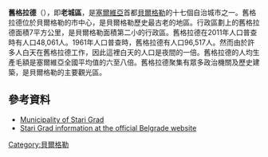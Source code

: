 '''舊格拉德'''（{{lang-sr|Стари Град / Stari Grad}}），即'''老城區'''，是[[塞爾維亞|塞爾維亞]]首都[[貝爾格勒|貝爾格勒]]的十七個自治城市之一。舊格拉德位於貝爾格勒的市中心，是貝爾格勒歷史最古老的地區。行政區劃上的舊格拉德面積7平方公里，是貝爾格勒面積第二小的行政區。舊格拉德在2011年人口普查時有人口48,061人。1961年人口普查時，舊格拉德有人口96,517人。然而由於許多人白天在舊格拉德工作，因此這裡白天的人口是夜間的一倍。舊格拉德的人均生產毛額是塞爾維亞全國平均值的六至八倍。舊格拉德聚集有眾多政治機關及歷史建築，是貝爾格勒的主要觀光區。
==參考資料==
*[http://www.starigrad.org.rs/ Municipality of Stari Grad] {{Wayback|url=http://www.starigrad.org.rs/ |date=20210128164215 }}
*[http://www.beograd.rs/cms/view.php?id=2098 Stari Grad information at the official Belgrade website] {{Wayback|url=http://www.beograd.rs/cms/view.php?id=2098 |date=20140419054433 }}
{{coord|44|41|N|20|24|E|source:itwiki_region:RS_type:city|display=title}}
{{commons category|Stari Grad, Belgrade}}
[[Category:貝爾格勒|Category:貝爾格勒]]